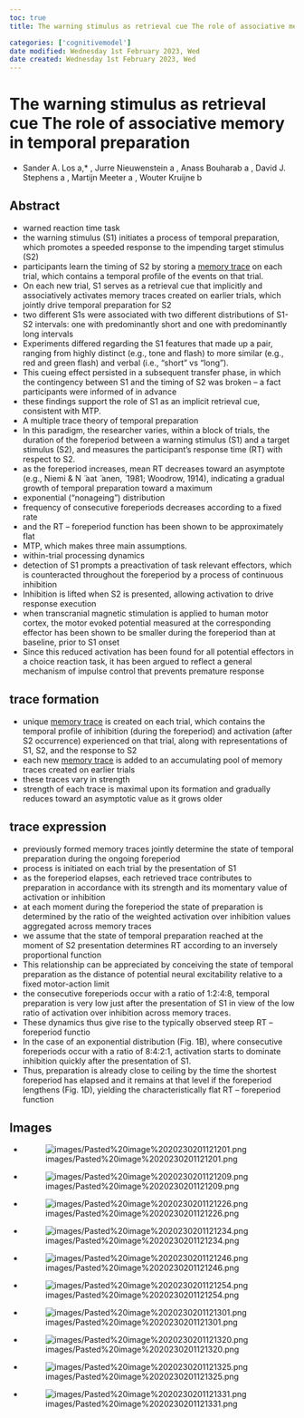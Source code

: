 ```yaml
---
toc: true
title: The warning stimulus as retrieval cue The role of associative memory in temporal preparation

categories: ['cognitivemodel']
date modified: Wednesday 1st February 2023, Wed
date created: Wednesday 1st February 2023, Wed
---
```


# The warning stimulus as retrieval cue The role of associative memory in temporal preparation
- Sander A. Los a,* , Jurre Nieuwenstein a , Anass Bouharab a , David J. Stephens a , Martijn Meeter a , Wouter Kruijne b


## Abstract
- warned reaction time task
- the warning stimulus (S1) initiates a process of temporal preparation, which promotes a speeded response to the impending target stimulus (S2)
- participants learn the timing of S2 by storing a [memory trace](memory trace.qmd) on each trial, which contains a temporal profile of the events on that trial.
- On each new trial, S1 serves as a retrieval cue that implicitly and associatively activates memory traces created on earlier trials, which jointly drive temporal preparation for S2
- two different S1s were associated with two different distributions of S1-S2 intervals: one with predominantly short and one with predominantly long intervals
- Experiments differed regarding the S1 features that made up a pair, ranging from highly distinct (e.g., tone and flash) to more similar (e.g., red and green flash) and verbal (i.e., "short" vs "long").
- This cueing effect persisted in a subsequent transfer phase, in which the contingency between S1 and the timing of S2 was broken – a fact participants were informed of in advance
- these findings support the role of S1 as an implicit retrieval cue, consistent with MTP.
- A multiple trace theory of temporal preparation
- In this paradigm, the researcher varies, within a block of trials, the duration of the foreperiod between a warning stimulus (S1) and a target stimulus (S2), and measures the participant's response time (RT) with respect to S2.
- as the foreperiod increases, mean RT decreases toward an asymptote (e.g., Niemi & N ̈ aat  ̈ anen,  ̈ 1981; Woodrow, 1914), indicating a gradual growth of temporal preparation toward a maximum
- exponential ("nonageing") distribution
- frequency of consecutive foreperiods decreases according to a fixed rate
- and the RT – foreperiod function has been shown to be approximately flat
- MTP, which makes three main assumptions.
- within-trial processing dynamics
- detection of S1 prompts a preactivation of task relevant effectors, which is counteracted throughout the foreperiod by a process of continuous inhibition
- Inhibition is lifted when S2 is presented, allowing activation to drive response execution
- when transcranial magnetic stimulation is applied to human motor cortex, the motor evoked potential measured at the corresponding effector has been shown to be smaller during the foreperiod than at baseline, prior to S1 onset
- Since this reduced activation has been found for all potential effectors in a choice reaction task, it has been argued to reflect a general mechanism of impulse control that prevents premature response

## trace formation
- unique [memory trace](memory trace.qmd) is created on each trial, which contains the temporal profile of inhibition (during the foreperiod) and activation (after S2 occurrence) experienced on that trial, along with representations of S1, S2, and the response to S2
- each new [memory trace](memory trace.qmd) is added to an accumulating pool of memory traces created on earlier trials
- these traces vary in strength
- strength of each trace is maximal upon its formation and gradually reduces toward an asymptotic value as it grows older

## trace expression
- previously formed memory traces jointly determine the state of temporal preparation during the ongoing foreperiod
- process is initiated on each trial by the presentation of S1
- as the foreperiod elapses, each retrieved trace contributes to preparation in accordance with its strength and its momentary value of activation or inhibition
- at each moment during the foreperiod the state of preparation is determined by the ratio of the weighted activation over inhibition values aggregated across memory traces
- we assume that the state of temporal preparation reached at the moment of S2 presentation determines RT according to an inversely proportional function
- This relationship can be appreciated by conceiving the state of temporal preparation as the distance of potential neural excitability relative to a fixed motor-action limit
- the consecutive foreperiods occur with a ratio of 1:2:4:8, temporal preparation is very low just after the presentation of S1 in view of the low ratio of activation over inhibition across memory traces.
- These dynamics thus give rise to the typically observed steep RT – foreperiod functio
- In the case of an exponential distribution (Fig. 1B), where consecutive foreperiods occur with a ratio of 8:4:2:1, activation starts to dominate inhibition quickly after the presentation of S1.
- Thus, preparation is already close to ceiling by the time the shortest foreperiod has elapsed and it remains at that level if the foreperiod lengthens (Fig. 1D), yielding the characteristically flat RT – foreperiod function

## Images
- ![images/Pasted%20image%2020230201121201.png](images/Pasted%20image%2020230201121201.png)
- ![images/Pasted%20image%2020230201121209.png](images/Pasted%20image%2020230201121209.png)
- ![images/Pasted%20image%2020230201121226.png](images/Pasted%20image%2020230201121226.png)
- ![images/Pasted%20image%2020230201121234.png](images/Pasted%20image%2020230201121234.png)
- ![images/Pasted%20image%2020230201121246.png](images/Pasted%20image%2020230201121246.png)
- ![images/Pasted%20image%2020230201121254.png](images/Pasted%20image%2020230201121254.png)
- ![images/Pasted%20image%2020230201121301.png](images/Pasted%20image%2020230201121301.png)
- ![images/Pasted%20image%2020230201121320.png](images/Pasted%20image%2020230201121320.png)
- ![images/Pasted%20image%2020230201121325.png](images/Pasted%20image%2020230201121325.png)
- ![images/Pasted%20image%2020230201121331.png](images/Pasted%20image%2020230201121331.png)



